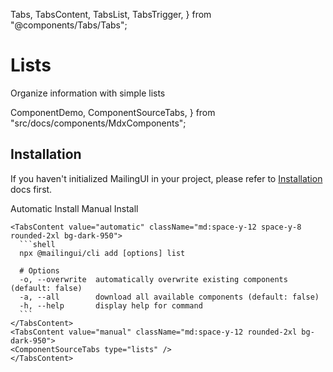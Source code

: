   Tabs,
  TabsContent,
  TabsList,
  TabsTrigger,
} from "@components/Tabs/Tabs";

# Lists

Organize information with simple lists

  ComponentDemo,
  ComponentSourceTabs,
} from "src/docs/components/MdxComponents";

<ComponentDemo type="lists" />

## Installation

If you haven't initialized MailingUI in your project, please refer to [Installation]("/docs/installation") docs first.

  <Tabs defaultValue="automatic">
    <div className="flex items-center justify-start w-full mb-8">
      <TabsList className="mt-8 rounded-2xl">
        <TabsTrigger value="automatic" className="px-7 py-2 rounded-[10px]">Automatic Install</TabsTrigger>
        <TabsTrigger value="manual" className="px-7 py-2 rounded-[10px]">Manual Install</TabsTrigger>
      </TabsList>
    </div>

    <TabsContent value="automatic" className="md:space-y-12 space-y-8 rounded-2xl bg-dark-950">
      ```shell
      npx @mailingui/cli add [options] list

      # Options
      -o, --overwrite  automatically overwrite existing components (default: false)
      -a, --all        download all available components (default: false)
      -h, --help       display help for command
      ```
    </TabsContent>
    <TabsContent value="manual" className="md:space-y-12 rounded-2xl bg-dark-950">
    <ComponentSourceTabs type="lists" />
    </TabsContent>

  </Tabs>
